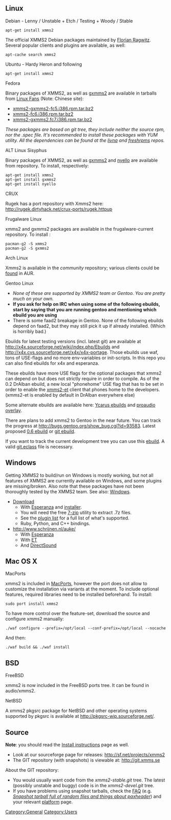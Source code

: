 {{ReleaseStatus}}

== Linux ==

; Debian - Lenny / Unstable + Etch / Testing + Woody / Stable

 apt-get install xmms2

The official XMMS2 Debian packages maintained by [[User:rafl|Florian Ragwitz]]. Several popular clients and plugins are available, as well:

 apt-cache search xmms2

; Ubuntu - Hardy Heron and following

 apt-get install xmms2

; Fedora

Binary packages of XMMS2, as well as [[Client:gxmms2 | gxmms2]] are available in tarballs from [http://www.linuxfans.org Linux Fans] (Note: Chinese site):

* [http://www.linuxfans.org/nuke/modules.php?name=Site_Downloads&op=mydown&did=4288 xmms2-gxmms2-fc5.i386.rpm.tar.bz2]
* [http://www.linuxfans.org/nuke/modules.php?name=Site_Downloads&op=mydown&did=4587 xmms2-fc6.i386.rpm.tar.bz2]
* [http://www.linuxfans.org/nuke/modules.php?name=Site_Downloads&op=mydown&did=4846 xmms2-gxmms2.fc7.i386.rpm.tar.bz2]

''These packages are based on git tree, they include neither the source rpm, nor the .spec file. It's recommended to install these packages with YUM utility. All the dependencies can be found at the [http://rpm.livna.org/ livna] and [http://freshrpms.net/ freshrpms] repos.''

; ALT Linux Sisyphus

Binary packages of XMMS2, as well as [[Client:gxmms2 | gxmms2]] and [[Client:nyello | nyello]] are available from repository. To install, respectively:
 apt-get install xmms2
 apt-get install gxmms2
 apt-get install nyello

; CRUX
Rugek has a port repository with Xmms2 here: http://rugek.dirtyhack.net/crux-ports/rugek.httpup

; Frugalware Linux

xmms2 and gxmms2 packages are available in the frugalware-current repository. To install :
 pacman-g2 -S xmms2
 pacman-g2 -S gxmms2

; Arch Linux
Xmms2 is available in the ''community'' repository; various clients could be [http://aur.archlinux.org/packages.php?K=xmms2 found] in AUR.

; Gentoo Linux
* ''None of these are supported by XMMS2 team or Gentoo. You are pretty much on your own.''
* '''If you ask for help on IRC when using some of the following ebuilds, start by saying that you are running gentoo and mentioning which ebuild you are using'''
* There is some faad2 breakage in Gentoo. None of the following ebuilds depend on faad2, but they may still pick it up if already installed. (Which is horribly bad.)

Ebuilds for latest testing versions (incl. latest git) are available at http://x4x.sourceforge.net/wiki/index.php/Ebuilds and http://x4x.cvs.sourceforge.net/x4x/x4x-portage. Those ebuilds use waf, tons of USE-flags and no more env-variables or init-scripts. In this repo you can also find ebuilds for x4x and esperanza.

These ebuilds have more USE flags for the optional packages that xmms2 can depend on but does not strictly require in order to compile. As of the 0.2 DrAlban ebuild,  a new local "phonehome" USE flag that has to be set in order to enable the [[ET|xmms2-et]] client that phones home to the developers. (xmms2-et is enabled by default in DrAlban everywhere else)

Some alternate ebuilds are available here: [http://www.zugaina.org/gentoo/media-sound.html.en Ycarus ebuilds] and [http://proaudio.tuxfamily.org proaudio overlay].

There are plans to add xmms2 to Gentoo in the near future. You can track the progress at http://bugs.gentoo.org/show_bug.cgi?id=93583.
Latest proposed [http://bugs.gentoo.org/attachment.cgi?id=189646 0.6 ebuild] or [http://bugs.gentoo.org/attachment.cgi?id=206479 git ebuild].

If you want to track the current development tree you can use this [http://bugs.xmms2.xmms.se/file_download.php?file_id=394&type=bug ebuild].
A valid [http://dev.gentoo.org/~ferdy/overlay/eclass/git.eclass git.eclass] file is necessary.

== Windows ==
Getting XMMS2 to build/run on Windows is mostly working, but not all features of XMMS2 are currently available on Windows, and some plugins are missing/broken. Also note that these packages have not been thoroughly tested by the XMMS2 team. See also: [[Windows]].

* [http://xmms2.xmms.se/~puzzles/win32/XMMS2-DrJekyll.7z Download]
** With [[Client:Esperanza|Esperanza]] and [http://xmms2.xmms.se/~puzzles/win32/ installer].
** You will need the free [http://www.7-zip.org/ 7-zip] utility to extract .7z files.
** See the [http://xmms2.xmms.se/~puzzles/win32/plugin_list.txt plugin list] for a full list of what's supported.
** Ruby, Python, and C++ bindings.
* http://www.schrijnen.nl/auke/
** With [[Client:Esperanza|Esperanza]]
** With [[ET]]
** And [[Component:DirectSound|DirectSound]]

== Mac OS X ==

; MacPorts
xmms2 is included in [http://www.macports.org MacPorts], however the port does not allow to customize the installation via variants at the moment. To include optional features, required libraries need to be installed beforehand. To install:
 sudo port install xmms2


To have more control over the feature-set, download the source and configure xmms2 manually:
 ./waf configure --prefix=/opt/local --conf-prefix=/opt/local --nocache

And then:
 ./waf build && ./waf install

== BSD ==

; FreeBSD
xmms2 is now included in the FreeBSD ports tree. It can be found in audio/xmms2.

; NetBSD
A xmms2 pkgsrc package for NetBSD and other operating systems supported by pkgsrc is available at http://pkgsrc-wip.sourceforge.net/.

== Source ==
'''Note''': you should read the [[Install instructions]] page as well.
* Look at our sourceforge page for releases: http://sf.net/projects/xmms2
* The GIT repository (with snapshots) is viewable at: http://git.xmms.se

About the GIT repository:
* You would usually want code from the ''xmms2-stable.git'' tree. The latest (possibly unstable and buggy) code is in the ''xmms2-devel.git'' tree.
* If you have problems using snapshot tarballs, check the [[FAQ]] (e.g. ''[[FAQ#Snapshot_tarball_full_of_random_files_and_things_about_.27paxheader.27 | Snapshot tarball full of random files and things about paxheader]]'') and your relevant [[:Category:Platforms | platform]] page.

[[Category:General]]
[[Category:Users]]